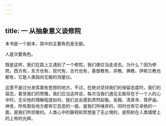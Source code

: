 ```yaml
---
---
---
```

title: 一 从抽象意义谈修院
---




本书是一个剧本，其中的主要角色是无极。

人是次要角色。

既是这样，我们在路上又遇到了一个修院，我们便应当走进去。为什么？因为修院，西方有，东方也有，现代有，古代也有，基督教有，异教、佛教、伊斯兰教也都有，它是人类指向无极的测量仪。

这里不是过分发挥某些思想的地方，不过，在绝对坚持我们的保留态度时，我们的容忍，甚至我们的愤慨，我们应当这样说，每次当我们遇见无极存在于一个人的心中时，无论他的理解程度如何，我们总会感到肃然起敬。圣殿、清真寺、菩萨庙、神舍，所有那些地方都有它丑恶的一面，是我们所唾弃的，同时也有它卓绝的一面，是我们所崇敬的。人类心中的静观和冥想是了无止境的，是照射在人类墙壁上的上帝的光辉。